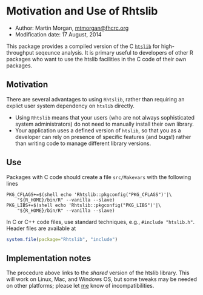 %\VignetteEngine{knitr::knitr}
%\VignetteIndexEntry{Motivation and Use of Rhtslib}

# Motivation and Use of Rhtslib

- Author: Martin Morgan, [mtmorgan@fhcrc.org](mailto:mtmorgan@fhcrc.org)
- Modification date: 17 August, 2014

This package provides a compiled version of the C
[`htslib`](http://www.htslib.org/) for high-throughput seqeunce
analysis. It is primary useful to developers of other R packages who
want to use the htslib facilities in the C code of their own packages.

## Motivation

There are several advantages to using `Rhtslib`, rather than requiring
an explict user system dependency on `htslib` directly.

- Using `Rhtslib` means that your users (who are not always
  sophisticated system administrators) do not need to manually install
  their own library.
- Your application uses a defined version of `htslib`, so that you as
  a developer can rely on presence of specific features (and bugs!)
  rather than writing code to manage different library versions.
  
## Use

Packages with C code should create a file `src/Makevars` with the
following lines

    PKG_CFLAGS+=$(shell echo 'Rhtslib::pkgconfig("PKG_CFLAGS")'|\
        "${R_HOME}/bin/R" --vanilla --slave)
    PKG_LIBS+=$(shell echo 'Rhtslib::pkgconfig("PKG_LIBS")'|\
        "${R_HOME}/bin/R" --vanilla --slave)
    
In C or C++ code files, use standard techniques, e.g., `#include
"htslib.h"`. Header files are available at

```R
system.file(package="Rhtslib", "include")
```

## Implementation notes

The procedure above links to the _shared_ version of the htslib
library. This will work on Linux, Mac, and Windows OS, but some tweaks
may be needed on other platforms; please let
[me](mailto:mtmorgan@fhcrc.org) know of incompatibilities.
